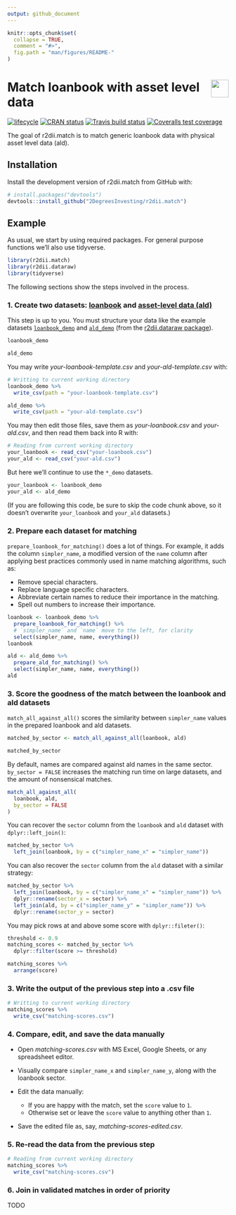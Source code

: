 ```yaml
---
output: github_document 
---
```

<!-- README.md is generated from README.Rmd. Please edit that file -->

```r
knitr::opts_chunk$set(
  collapse = TRUE,
  comment = "#>",
  fig.path = "man/figures/README-"
)
```

# <img src="https://i.imgur.com/3jITMq8.png" align="right" height=40 /> Match loanbook with asset level data

<!-- badges: start -->
[![lifecycle](https://img.shields.io/badge/lifecycle-experimental-orange.svg)](https://www.tidyverse.org/lifecycle/#experimental)
[![CRAN status](https://www.r-pkg.org/badges/version/r2dii.match)](https://CRAN.R-project.org/package=r2dii.match)
[![Travis build status](https://travis-ci.org/2DegreesInvesting/r2dii.match.svg?branch=master)](https://travis-ci.org/2DegreesInvesting/r2dii.match)
[![Coveralls test coverage](https://coveralls.io/repos/github/2DegreesInvesting/r2dii.match/badge.svg)](https://coveralls.io/r/2DegreesInvesting/r2dii.match?branch=master)
<!-- badges: end -->

The goal of r2dii.match is to match generic loanbook data with physical asset level data (ald).

## Installation

Install the development version of r2dii.match from GitHub with:

```r
# install.packages("devtools")
devtools::install_github("2DegreesInvesting/r2dii.match")
```

## Example

As usual, we start by using required packages. For general purpose functions we'll also use tidyverse.

```r
library(r2dii.match)
library(r2dii.dataraw)
library(tidyverse)
```

The following sections show the steps involved in the process.

### 1. Create two datasets: [loanbook](https://2degreesinvesting.github.io/r2dii.dataraw/reference/loanbook_description.html) and [asset-level data (ald)](https://2degreesinvesting.github.io/r2dii.dataraw/reference/ald_description.html)

This step is up to you. You must structure your data like the example datasets [`loanbook_demo`](https://2degreesinvesting.github.io/r2dii.dataraw/reference/loanbook_demo.html) and [`ald_demo`](https://2degreesinvesting.github.io/r2dii.dataraw/reference/ald_demo.html) (from the [r2dii.dataraw package](https://2degreesinvesting.github.io/r2dii.dataraw)).

```r
loanbook_demo

ald_demo
```

You may write _your-loanbook-template.csv_ and _your-ald-template.csv_ with:

```r
# Writting to current working directory 
loanbook_demo %>% 
  write_csv(path = "your-loanbook-template.csv")

ald_demo %>% 
  write_csv(path = "your-ald-template.csv")
```

You may then edit those files, save them as _your-loanbook.csv_ and _your-ald.csv_, and then read them back into R with:

```r
# Reading from current working directory 
your_loanbook <- read_csv("your-loanbook.csv")
your_ald <- read_csv("your-ald.csv")
```

But here we'll continue to use the `*_demo` datasets.

```r
your_loanbook <- loanbook_demo
your_ald <- ald_demo
```

(If you are following this code, be sure to skip the code chunk above, so it doesn't overwrite `your_loanbook` and `your_ald` datasets.)

### 2. Prepare each dataset for matching

`prepare_loanbook_for_matching()` does a lot of things. For example, it adds the column `simpler_name`, a modified version of the `name` column after applying best practices commonly used in name matching algorithms, such as:

* Remove special characters.
* Replace language specific characters.
* Abbreviate certain names to reduce their importance in the matching.
* Spell out numbers to increase their importance.

```r
loanbook <- loanbook_demo %>% 
  prepare_loanbook_for_matching() %>% 
  # `simpler_name` and `name` move to the left, for clarity
  select(simpler_name, name, everything())
loanbook

ald <- ald_demo %>% 
  prepare_ald_for_matching() %>% 
  select(simpler_name, name, everything())
ald
```

### 3. Score the goodness of the match between the loanbook and ald datasets

`match_all_against_all()` scores the similarity between `simpler_name` values in the prepared loanbook and ald datasets. 

```r
matched_by_sector <- match_all_against_all(loanbook, ald)

matched_by_sector
```

By default, names are compared against ald names in the same sector. `by_sector = FALSE` increases the matching run time on large datasets, and the amount of nonsensical matches. 

```r
match_all_against_all(
  loanbook, ald, 
  by_sector = FALSE
)
```

You can recover the `sector` column from the `loanbook` and `ald` dataset with `dplyr::left_join()`:

```r
matched_by_sector %>% 
  left_join(loanbook, by = c("simpler_name_x" = "simpler_name"))
```

You can also recover the `sector` column from the `ald` dataset with a similar strategy:

```r
matched_by_sector %>% 
  left_join(loanbook, by = c("simpler_name_x" = "simpler_name")) %>%
  dplyr::rename(sector_x = sector) %>%
  left_join(ald, by = c("simpler_name_y" = "simpler_name")) %>%
  dplyr::rename(sector_y = sector)
```

You may pick rows at and above some score with `dplyr::fileter()`:

```r
threshold <- 0.9
matching_scores <- matched_by_sector %>%
  dplyr::filter(score >= threshold)

matching_scores %>% 
  arrange(score)
```

### 3. Write the output of the previous step into a .csv file

```r
# Writting to current working directory 
matching_scores %>%
  write_csv("matching-scores.csv")
```

### 4. Compare, edit, and save the data manually

* Open _matching-scores.csv_ with MS Excel, Google Sheets, or any spreadsheet editor.

* Visually compare `simpler_name_x` and `simpler_name_y`, along with the loanbook sector.

* Edit the data manually:
    * If you are happy with the match, set the `score` value to `1`.
    * Otherwise set or leave the `score` value to anything other than `1`.

* Save the edited file as, say, _matching-scores-edited.csv_.

### 5. Re-read the data from the previous step

```r
# Reading from current working directory 
matching_scores %>%
  write_csv("matching-scores.csv")
```

### 6. Join in validated matches in order of priority

TODO


